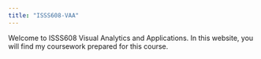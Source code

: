 ```yaml
---
title: "ISSS608-VAA"
---
```


Welcome to ISSS608 Visual Analytics and Applications. In this website, you will find my coursework prepared for this course.